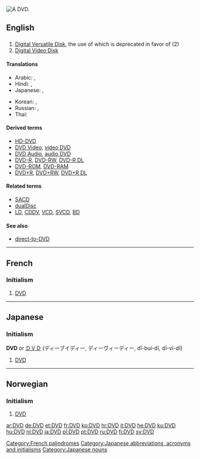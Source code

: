 [[Image:DVD-Video bottom-side.jpg|thumb|right|A DVD.]]
{{rfc|the "initialism" template is misused in all the non-English entries}}
==English==

==={{initialism}}===
{{en-noun}}  {{pos_n}}

# [[w:DVD|Digital Versatile Disk]], the use of which is deprecated in favor of (2)
# [[w:DVD|Digital Video Disk]]

====Translations====
{{trans-top|DVD}}
* Arabic: {{t|ar|دي في دي|m|tr=dii fii dii|sc=Arab}}, {{t|ar|DVD|m|tr=dii fii dii|sc=Latn}}
* Hindi: {{t|hi|डीवीडी|tr=ḍīvīḍī|sc=Deva}},  {{t|hi|DVD|tr=ḍīvīḍī|sc=Latn}}
* Japanese: {{t|ja|ディーブイディー|tr=dībuidī|sc=Jpan}},  {{t|ja|DVD|tr=dībuidī|sc=Latn}}
{{trans-mid}}
* Korean: {{t|ko|디비디|tr=dibidi|sc=Kore}},  {{t|ko|DVD|tr=dibidi|sc=Latn}}
* Russian: {{t|ru|ди-ви-ди|m|tr=di-vi-dí|sc=Cyrl}},  {{t|ru|DVD|m|tr=di-vi-dí|sc=Latn}}
* Thai: {{t|th|ดีวีดี|tr=dee-wee-dee|sc=Thai}}
{{trans-bottom}}

====Derived terms====
* [[HD-DVD]]
* [[DVD Video]], [[video DVD]]
* [[DVD Audio]], [[audio DVD]]
* [[DVD-R]], [[DVD-RW]], [[DVD-R DL]]
* [[DVD-ROM]], [[DVD-RAM]]
* [[DVD+R]], [[DVD+RW]], [[DVD+R DL]]

====Related terms====
* [[SACD]]
* [[dualDisc]]
* [[LD]], [[CDDV]], [[VCD]], [[SVCD]], [[BD]]

====See also====
* [[direct-to-DVD]]

----

==French==

===Initialism===
{{fr-noun|m}}

# {{initialism|lang=fr}} [[#English|DVD]]

[[Category:French palindromes]]

----

==Japanese==

===Initialism===
'''DVD''' or [[ＤＶＤ]] (ディーブイディー, ディーヴィーディー, dī-bui-dī, dī-vī-dī)

# {{initialism|lang=ja}} [[#English|DVD]]

[[Category:Japanese abbreviations, acronyms and initialisms]]
[[Category:Japanese nouns]]

----

==Norwegian==

===Initialism===
{{no-noun-irreg|m|[[DVD-en]]|[[DVD-er]]|[[DVD-ene]]}}

# {{initialism|lang=no}} [[#English|DVD]]

[[ar:DVD]]
[[de:DVD]]
[[et:DVD]]
[[fr:DVD]]
[[ko:DVD]]
[[hr:DVD]]
[[it:DVD]]
[[he:DVD]]
[[ku:DVD]]
[[hu:DVD]]
[[nl:DVD]]
[[ja:DVD]]
[[pl:DVD]]
[[pt:DVD]]
[[ru:DVD]]
[[fi:DVD]]
[[sv:DVD]]